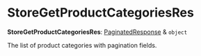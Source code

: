 
# StoreGetProductCategoriesRes

 **StoreGetProductCategoriesRes**: [PaginatedResponse](../../interfaces/medusa.PaginatedResponse/page.mdx) & `object`

The list of product categories with pagination fields.
